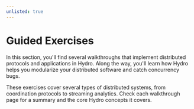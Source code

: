```yaml
---
unlisted: true
---
```


# Guided Exercises

In this section, you'll find several walkthroughs that implement distributed protocols and applications in Hydro. Along the way, you'll learn how Hydro helps you modularize your distributed software and catch concurrency bugs.

These exercises cover several types of distributed systems, from coordination protocols to streaming analytics. Check each walkthrough page for a summary and the core Hydro concepts it covers.
